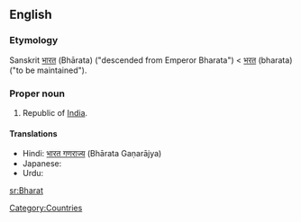 ==English==

===Etymology===
Sanskrit [[भारत]] (Bhārata) ("descended from Emperor Bharata") < [[भरत]] (bharata) ("to be maintained").

===Proper noun===
{{en-proper-noun}}

# Republic of [[India]].

====Translations====
* Hindi: [[भारत गणराज्य]] (Bhārata Gaṇarājya)
* Japanese: {{t-|ja|バーラタ|tr=Bārata|sc=Jpan}}
* Urdu: {{t-|ur|بھارت|tr=Bhārat|sc=ur-Arab|xs=Urdu}}

[[Category:Countries]]

[[sr:Bharat]]